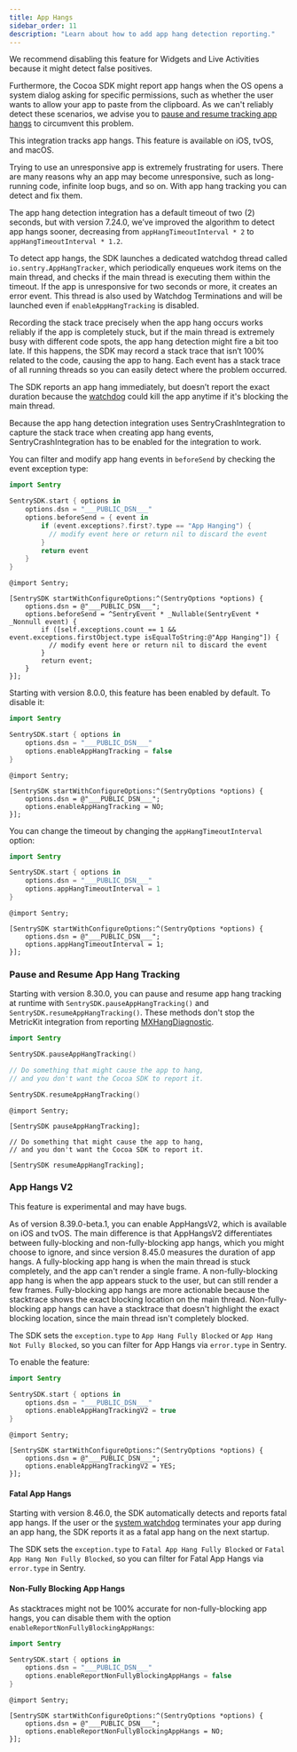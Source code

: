 ```yaml
---
title: App Hangs
sidebar_order: 11
description: "Learn about how to add app hang detection reporting."
---
```


<Alert>

We recommend disabling this feature for Widgets and Live Activities because it might detect false positives.

Furthermore, the Cocoa SDK might report app hangs when the OS opens a system dialog asking for specific permissions,
such as whether the user wants to allow your app to paste from the clipboard. As we can't reliably detect these scenarios,
we advise you to [pause and resume tracking app hangs](#pause-and-resume-app-hang-tracking) to circumvent this problem.

</Alert>

This integration tracks app hangs. This feature is available on iOS, tvOS, and macOS.

Trying to use an unresponsive app is extremely frustrating for users. There are many reasons why an app may become unresponsive, such as long- running code, infinite loop bugs, and so on. With app hang tracking you can detect and fix them.

The app hang detection integration has a default timeout of two (2) seconds, but with version 7.24.0, we’ve improved the algorithm to detect app hangs sooner, decreasing from `appHangTimeoutInterval * 2` to `appHangTimeoutInterval * 1.2`.

To detect app hangs, the SDK launches a dedicated watchdog thread called `io.sentry.AppHangTracker`, which periodically enqueues work items on the main thread, and checks if the main thread is executing them within the timeout. If the app is unresponsive for two seconds or more, it creates an error event. This thread is also used by <PlatformLink to="/configuration/watchdog-terminations/">Watchdog Terminations</PlatformLink> and will be launched even if `enableAppHangTracking` is disabled.

Recording the stack trace precisely when the app hang occurs works reliably if the app is completely stuck, but if the main thread is extremely busy with different code spots, the app hang detection might fire a bit too late. If this happens, the SDK may record a stack trace that isn’t 100% related to the code, causing the app to hang. Each event has a stack trace of all running threads so you can easily detect where the problem occurred.

The SDK reports an app hang immediately, but doesn’t report the exact duration because the [watchdog](https://developer.apple.com/documentation/xcode/addressing-watchdog-terminations) could kill the app anytime if it's blocking the main thread.

Because the app hang detection integration uses SentryCrashIntegration to capture the stack trace when creating app hang events, SentryCrashIntegration has to be enabled for the integration to work.

You can filter and modify app hang events in `beforeSend` by checking the event exception type:


```swift {tabTitle:Swift}
import Sentry

SentrySDK.start { options in
    options.dsn = "___PUBLIC_DSN___"
    options.beforeSend = { event in
        if (event.exceptions?.first?.type == "App Hanging") {
          // modify event here or return nil to discard the event
        }
        return event
    }
}
```

```objc {tabTitle:Objective-C}
@import Sentry;

[SentrySDK startWithConfigureOptions:^(SentryOptions *options) {
    options.dsn = @"___PUBLIC_DSN___";
    options.beforeSend = ^SentryEvent * _Nullable(SentryEvent * _Nonnull event) {
        if ([self.exceptions.count == 1 && event.exceptions.firstObject.type isEqualToString:@"App Hanging"]) {
          // modify event here or return nil to discard the event
        }
        return event;
    }
}];
```

Starting with version 8.0.0, this feature has been enabled by default. To disable it:


```swift {tabTitle:Swift}
import Sentry

SentrySDK.start { options in
    options.dsn = "___PUBLIC_DSN___"
    options.enableAppHangTracking = false
}
```

```objc {tabTitle:Objective-C}
@import Sentry;

[SentrySDK startWithConfigureOptions:^(SentryOptions *options) {
    options.dsn = @"___PUBLIC_DSN___";
    options.enableAppHangTracking = NO;
}];

```

You can change the timeout by changing the `appHangTimeoutInterval` option:


```swift {tabTitle:Swift}
import Sentry

SentrySDK.start { options in
    options.dsn = "___PUBLIC_DSN___"
    options.appHangTimeoutInterval = 1
}
```

```objc {tabTitle:Objective-C}
@import Sentry;

[SentrySDK startWithConfigureOptions:^(SentryOptions *options) {
    options.dsn = @"___PUBLIC_DSN___";
    options.appHangTimeoutInterval = 1;
}];

```

### Pause and Resume App Hang Tracking

Starting with version 8.30.0, you can pause and resume app hang tracking at runtime with `SentrySDK.pauseAppHangTracking()` and `SentrySDK.resumeAppHangTracking()`.
These methods don't stop the <PlatformLink to="/configuration/metric-kit">MetricKit</PlatformLink> integration from reporting [MXHangDiagnostic](https://developer.apple.com/documentation/metrickit/mxhangdiagnostic).

```swift {tabTitle:Swift}
import Sentry

SentrySDK.pauseAppHangTracking()

// Do something that might cause the app to hang,
// and you don't want the Cocoa SDK to report it.

SentrySDK.resumeAppHangTracking()
```

```objc {tabTitle:Objective-C}
@import Sentry;

[SentrySDK pauseAppHangTracking];

// Do something that might cause the app to hang,
// and you don't want the Cocoa SDK to report it.

[SentrySDK resumeAppHangTracking];

```

### App Hangs V2

<Alert>

This feature is experimental and may have bugs.

</Alert>

As of version 8.39.0-beta.1, you can enable AppHangsV2, which is available on iOS and tvOS. The main difference is that AppHangsV2 differentiates between fully-blocking and non-fully-blocking app hangs, which you might choose to ignore, and since version 8.45.0 measures the duration of app hangs. A fully-blocking app hang is when the main thread is stuck completely, and the app can't render a single frame. A non-fully-blocking app hang is when the app appears stuck to the user, but can still render a few frames. Fully-blocking app hangs are more actionable because the stacktrace shows the exact blocking location on the main thread. Non-fully-blocking app hangs can have a stacktrace that doesn't highlight the exact blocking location, since the main thread isn't completely blocked.

The SDK sets the `exception.type` to `App Hang Fully Blocked` or `App Hang Not Fully Blocked`, so you can filter for App Hangs via `error.type` in Sentry.

To enable the feature:

```swift {tabTitle:Swift}
import Sentry

SentrySDK.start { options in
    options.dsn = "___PUBLIC_DSN___"
    options.enableAppHangTrackingV2 = true
}
```

```objc {tabTitle:Objective-C}
@import Sentry;

[SentrySDK startWithConfigureOptions:^(SentryOptions *options) {
    options.dsn = @"___PUBLIC_DSN___";
    options.enableAppHangTrackingV2 = YES;
}];
```

#### Fatal App Hangs

Starting with version 8.46.0, the SDK automatically detects and reports fatal app hangs. If the user or the [system watchdog](https://developer.apple.com/documentation/xcode/addressing-watchdog-terminations) terminates your app during an app hang, the SDK reports it as a fatal app hang on the next startup.

The SDK sets the `exception.type` to `Fatal App Hang Fully Blocked` or `Fatal App Hang Non Fully Blocked`, so you can filter for Fatal App Hangs via `error.type` in Sentry.

#### Non-Fully Blocking App Hangs

As stacktraces might not be 100% accurate for non-fully-blocking app hangs, you can disable them with the option `enableReportNonFullyBlockingAppHangs`:

```swift {tabTitle:Swift}
import Sentry

SentrySDK.start { options in
    options.dsn = "___PUBLIC_DSN___"
    options.enableReportNonFullyBlockingAppHangs = false
}
```

```objc {tabTitle:Objective-C}
@import Sentry;

[SentrySDK startWithConfigureOptions:^(SentryOptions *options) {
    options.dsn = @"___PUBLIC_DSN___";
    options.enableReportNonFullyBlockingAppHangs = NO;
}];
```
